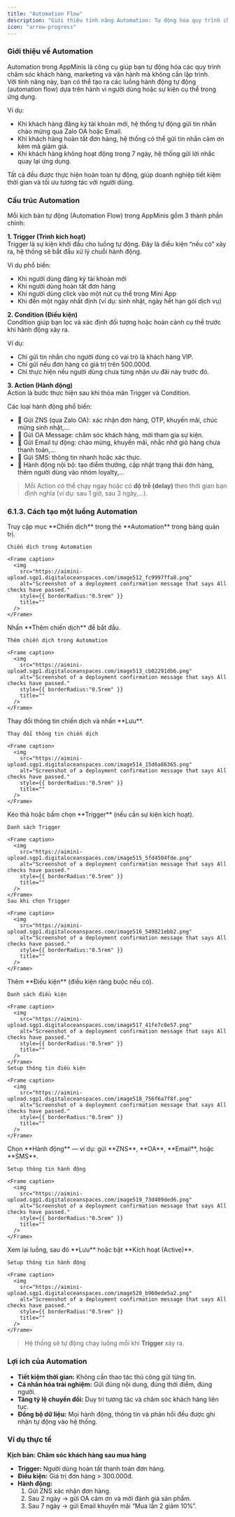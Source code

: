 ```yaml
---
title: "Automation Flow"
description: "Giới thiệu tính năng Automation: Tự động hóa quy trình chăm sóc khách hàng và marketing với Trigger, Condition, Action."
icon: "arrow-progress"
---
```


### **Giới thiệu về Automation**

Automation trong AppMinis là công cụ giúp bạn tự động hóa các quy trình chăm sóc khách hàng, marketing và vận hành mà không cần lập trình.\
Với tính năng này, bạn có thể tạo ra các luồng hành động tự động (automation flow) dựa trên hành vi người dùng hoặc sự kiện cụ thể trong ứng dụng.

Ví dụ:

- Khi khách hàng đăng ký tài khoản mới, hệ thống tự động gửi tin nhắn chào mừng qua Zalo OA hoặc Email.
- Khi khách hàng hoàn tất đơn hàng, hệ thống có thể gửi tin nhắn cảm ơn kèm mã giảm giá.
- Khi khách hàng không hoạt động trong 7 ngày, hệ thống gửi lời nhắc quay lại ứng dụng.

Tất cả đều được thực hiện hoàn toàn tự động, giúp doanh nghiệp tiết kiệm thời gian và tối ưu tương tác với người dùng.

### **Cấu trúc Automation**

Mỗi kịch bản tự động (Automation Flow) trong AppMinis gồm 3 thành phần chính:

**1. Trigger (Trình kích hoạt)**\
Trigger là sự kiện khởi đầu cho luồng tự động. Đây là điều kiện “nếu có” xảy ra, hệ thống sẽ bắt đầu xử lý chuỗi hành động.

Ví dụ phổ biến:

- Khi người dùng đăng ký tài khoản mới
- Khi người dùng hoàn tất đơn hàng
- Khi người dùng click vào một nút cụ thể trong Mini App
- Khi đến một ngày nhất định (ví dụ: sinh nhật, ngày hết hạn gói dịch vụ)

**2. Condition (Điều kiện)**\
Condition giúp bạn lọc và xác định đối tượng hoặc hoàn cảnh cụ thể trước khi hành động xảy ra.

Ví dụ:

- Chỉ gửi tin nhắn cho người dùng có vai trò là khách hàng VIP.
- Chỉ gửi nếu đơn hàng có giá trị trên 500.000đ.
- Chỉ thực hiện nếu người dùng chưa từng nhận ưu đãi này trước đó.

**3. Action (Hành động)**\
Action là bước thực hiện sau khi thỏa mãn Trigger và Condition.

Các loại hành động phổ biến:

- 📩 Gửi ZNS (qua Zalo OA): xác nhận đơn hàng, OTP, khuyến mãi, chúc mừng sinh nhật,...
- 💬 Gửi OA Message: chăm sóc khách hàng, mời tham gia sự kiện.
- 📧 Gửi Email tự động: chào mừng, khuyến mãi, nhắc nhở giỏ hàng chưa thanh toán,...
- 📱 Gửi SMS: thông tin nhanh hoặc xác thực.
- 🔄 Hành động nội bộ: tạo điểm thưởng, cập nhật trạng thái đơn hàng, thêm người dùng vào nhóm loyalty,...

> Mỗi Action có thể chạy ngay hoặc có **độ trễ (delay)** theo thời gian bạn định nghĩa (ví dụ: sau 1 giờ, sau 3 ngày,...).

### **6.1.3. Cách tạo một luồng Automation**

<Steps>
  <Step title="Truy cập Chiến dịch trong Automation">
    Truy cập mục **Chiến dịch** trong thẻ **Automation** trong bảng quản trị.

    Chiến dịch trong Automation

    <Frame caption>
      <img
        src="https://aimini-upload.sgp1.digitaloceanspaces.com/image512_fc9997ffa8.png"
        alt="Screenshot of a deployment confirmation message that says All checks have passed."
        style={{ borderRadius:"0.5rem" }}
        title=""
      />
    </Frame>
  </Step>
  <Step title="Thêm chiến dịch mới">
    Nhấn **Thêm chiến dịch** để bắt đầu.

    Thêm chiến dịch trong Automation

    <Frame caption>
      <img
        src="https://aimini-upload.sgp1.digitaloceanspaces.com/image513_cb02291db6.png"
        alt="Screenshot of a deployment confirmation message that says All checks have passed."
        style={{ borderRadius:"0.5rem" }}
        title=""
      />
    </Frame>
  </Step>
  <Step title="Thiết lập thông tin chiến dịch">
    Thay đổi thông tin chiến dịch và nhấn **Lưu**.

    Thay đổi thông tin chiến dịch

    <Frame caption>
      <img
        src="https://aimini-upload.sgp1.digitaloceanspaces.com/image514_15d6a86365.png"
        alt="Screenshot of a deployment confirmation message that says All checks have passed."
        style={{ borderRadius:"0.5rem" }}
        title=""
      />
    </Frame>
  </Step>
  <Step title="Chọn Trigger (nếu cần)">
    Kéo thả hoặc bấm chọn **Trigger** (nếu cần sự kiện kích hoạt).

    Danh sách Trigger

    <Frame caption>
      <img
        src="https://aimini-upload.sgp1.digitaloceanspaces.com/image515_5fd4504fde.png"
        alt="Screenshot of a deployment confirmation message that says All checks have passed."
        style={{ borderRadius:"0.5rem" }}
        title=""
      />
    </Frame>
    Sau khi chọn Trigger

    <Frame caption>
      <img
        src="https://aimini-upload.sgp1.digitaloceanspaces.com/image516_549821ebb2.png"
        alt="Screenshot of a deployment confirmation message that says All checks have passed."
        style={{ borderRadius:"0.5rem" }}
        title=""
      />
    </Frame>
  </Step>
  <Step title="Thêm Điều kiện (nếu có)">
    Thêm **Điều kiện** (điều kiện ràng buộc nếu có).

    Danh sách điều kiện

    <Frame caption>
      <img
        src="https://aimini-upload.sgp1.digitaloceanspaces.com/image517_41fe7c0e57.png"
        alt="Screenshot of a deployment confirmation message that says All checks have passed."
        style={{ borderRadius:"0.5rem" }}
        title=""
      />
    </Frame>
    Setup thông tin điều kiện

    <Frame caption>
      <img
        src="https://aimini-upload.sgp1.digitaloceanspaces.com/image518_756f6a7f8f.png"
        alt="Screenshot of a deployment confirmation message that says All checks have passed."
        style={{ borderRadius:"0.5rem" }}
        title=""
      />
    </Frame>
  </Step>
  <Step title="Chọn Hành động (bắt buộc)">
    Chọn **Hành động** — ví dụ: gửi **ZNS**, **OA**, **Email**, hoặc **SMS**.

    Setup thông tin hành động

    <Frame caption>
      <img
        src="https://aimini-upload.sgp1.digitaloceanspaces.com/image519_73d409ded6.png"
        alt="Screenshot of a deployment confirmation message that says All checks have passed."
        style={{ borderRadius:"0.5rem" }}
        title=""
      />
    </Frame>
  </Step>
  <Step title="Xem lại & Kích hoạt">
    Xem lại luồng, sau đó **Lưu** hoặc bật **Kích hoạt (Active)**.

    Setup thông tin hành động

    <Frame caption>
      <img
        src="https://aimini-upload.sgp1.digitaloceanspaces.com/image520_b960ede5a2.png"
        alt="Screenshot of a deployment confirmation message that says All checks have passed."
        style={{ borderRadius:"0.5rem" }}
        title=""
      />
    </Frame>
  </Step>
</Steps>

> Hệ thống sẽ tự động chạy luồng mỗi khi **Trigger** xảy ra.

### **Lợi ích của Automation**

- **Tiết kiệm thời gian:** Không cần thao tác thủ công gửi từng tin.
- **Cá nhân hóa trải nghiệm:** Gửi đúng nội dung, đúng thời điểm, đúng người.
- **Tăng tỷ lệ chuyển đổi:** Duy trì tương tác và chăm sóc khách hàng liên tục.
- **Đồng bộ dữ liệu:** Mọi hành động, thông tin và phản hồi đều được ghi nhận tự động vào hệ thống.

### **Ví dụ thực tế**

**Kịch bản: Chăm sóc khách hàng sau mua hàng**

- **Trigger:** Người dùng hoàn tất thanh toán đơn hàng.
- **Điều kiện:** Giá trị đơn hàng \> 300.000đ.
- **Hành động:**
  1. Gửi ZNS xác nhận đơn hàng.
  2. Sau 2 ngày → gửi OA cảm ơn và mời đánh giá sản phẩm.
  3. Sau 7 ngày → gửi Email khuyến mãi “Mua lần 2 giảm 10%”.
